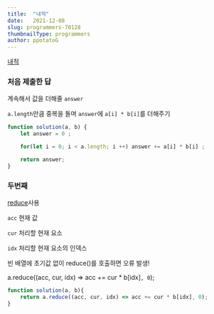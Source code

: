 ```yaml
---
title:  "내적"
date:   2021-12-08
slug: programmers-70128
thumbnailType: programmers
author: ppotatoG
---
```


[내적](https://programmers.co.kr/learn/courses/30/lessons/70128?language=javascript)

### 처음 제출한 답

계속해서 값을 더해줄 `answer`

`a.length`만큼 중복을 돌며 `answer`에 `a[i] * b[i]`를 더해주기

```js
function solution(a, b) {
    let answer = 0 ;

    for(let i = 0; i < a.length; i ++) answer += a[i] * b[i] ;

    return answer;
}
```

### 두번째

[reduce](https://developer.mozilla.org/ko/docs/Web/JavaScript/Reference/Global_Objects/Array/reduce)사용

`acc` 현재 값

`cur` 처리할 현재 요소

`idx` 처리할 현재 요소의 인덱스

빈 배열에 초기값 없이 reduce()를 호출하면 오류 발생!

a.reduce((acc, cur, idx) => acc += cur * b[idx]`, 0`);
```js
function solution(a, b){
    return a.reduce((acc, cur, idx) => acc += cur * b[idx], 0);
}
```